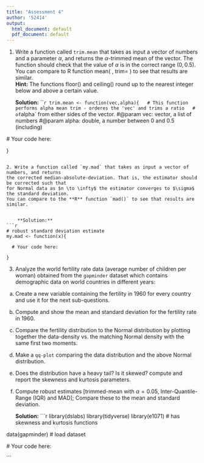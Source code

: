---
title: "Assessment 4"
author: '52414'
output:
  html_document: default
  pdf_document: default
---

1. Write a function called `trim.mean` that takes as input a vector of numbers and a parameter $\alpha$, and returns the $\alpha$-trimmed mean of the vector. 
The function should check that the value of $\alpha$ is in the correct range $(0, 0.5)$.  
You can compare to R function mean( , trim= ) to see that results are similar.  
**Hint:** The functions floor() and ceiling() round up to the nearest integer below and above a certain value.   

    **Solution:**
```{r}
trim.mean <- function(vec,alpha){
  # This function performs alpha mean trim - orderes the 'vec' and trims a ratio
  # of `alpha` from either sides of the vector.
  #@param vec: vector, a list of numbers 
  #@param alpha: double, a number between 0 and 0.5 (including)
  
  # Your code here:
  
}

```

2. Write a function called `my.mad` that takes as input a vector of numbers, and returns 
the corrected median-absolute-deviation. That is, the estimator should be corrected such that 
for Normal data as $n \to \infty$ the estimator converges to $\sigma$ the standard deviation. 
You can compare to the **R** function `mad()` to see that results are similar.  


    **Solution:**
```{r}
# robust standard deviation estimate
my.mad <- function(x){

  # Your code here:
  
}
```
  

3. Analyze the world fertility rate data (average number of children per woman) obtained from the `gapminder` dataset which contains demographic data on world countries in different years:
a. Create a new variable containing the fertility in $1960$ for every country and use it for the next sub-questions.
b. Compute and show the mean and standard deviation for the fertility rate in $1960$.   
c. Compare the fertility distribution to the Normal distribution by plotting together the data-density vs. the matching Normal density with the same first two moments. 
d. Make a `qq-plot` comparing the data distribution and the above Normal distribution.    
e. Does the distribution have a heavy tail? Is it skewed? compute and report the skewness and kurtosis parameters. 
f. Compute robust estimates [trimmed-mean with $\alpha=0.05$, Inter-Quantile-Range (IQR) and MAD]; Compare these to the mean and standard deviation.

    **Solution:**
```{r}
library(dslabs)
library(tidyverse)
library(e1071) # has skewness and kurtosis functions 

data(gapminder) # load dataset

  # Your code here:

```
